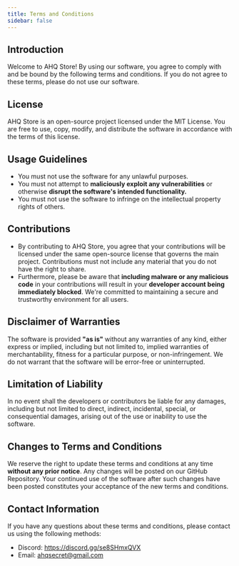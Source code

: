 ```yaml
---
title: Terms and Conditions
sidebar: false
---
```


## Introduction

Welcome to AHQ Store! By using our software, you agree to comply with and be bound by the following terms and conditions. If you do not agree to these terms, please do not use our software.

## License

AHQ Store is an open-source project licensed under the MIT License. You are free to use, copy, modify, and distribute the software in accordance with the terms of this license.

## Usage Guidelines

- You must not use the software for any unlawful purposes.
- You must not attempt to **maliciously exploit any vulnerabilities** or otherwise **disrupt the software's intended functionality.**
- You must not use the software to infringe on the intellectual property rights of others.

## Contributions

- By contributing to AHQ Store, you agree that your contributions will be licensed under the same open-source license that governs the main project. Contributions must not include any material that you do not have the right to share.
- Furthermore, please be aware that **including malware or any malicious code** in your contributions will result in your **developer account being immediately blocked**. We're committed to maintaining a secure and trustworthy environment for all users.

## Disclaimer of Warranties

The software is provided **"as is"** without any warranties of any kind, either express or implied, including but not limited to, implied warranties of merchantability, fitness for a particular purpose, or non-infringement. We do not warrant that the software will be error-free or uninterrupted.

## Limitation of Liability

In no event shall the developers or contributors be liable for any damages, including but not limited to direct, indirect, incidental, special, or consequential damages, arising out of the use or inability to use the software.

## Changes to Terms and Conditions

We reserve the right to update these terms and conditions at any time **without any prior notice**. Any changes will be posted on our GitHub Repository. Your continued use of the software after such changes have been posted constitutes your acceptance of the new terms and conditions.

## Contact Information

If you have any questions about these terms and conditions, please contact us using the following methods:

- Discord: https://discord.gg/se8SHmxQVX
- Email: ahqsecret@gmail.com
